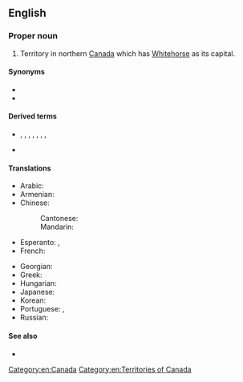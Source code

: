 ==English==
{{wikipedia|Yukon}}

===Proper noun===
{{en-proper noun|head=[[Yukon]] [[territory|Territory]]}}

# Territory in northern [[Canada]] which has [[Whitehorse]] as its capital.

====Synonyms====
* {{l|en|Yukon}}
* {{l|en|The Yukon}}

====Derived terms====
* {{l|en|Yu}}, {{l|en|Yu.}}, {{l|en|Yk}}, {{l|en|Yk.}}, {{l|en|YK}}, {{l|en|YT}}, {{l|en|Y.T.}}, {{l|en|Y. T.}} {{qualifier|abbreviation}}
* {{l|en|Yukoner}}

====Translations====
{{trans-top|territory in northern Canada which has Whitehorse as its capital}}
* Arabic: {{t|ar|يُوكُون|m}}
* Armenian: {{t|hy|Յուկոն|sc=Armn}}
* Chinese:
*: Cantonese: {{t|yue|育空|tr=juk6 hung1|sc=Hani}}
*: Mandarin: {{t+|cmn|育空|tr=Yùkōng|sc=Hani}}
* Esperanto: {{t|eo|Jukonio}}, {{t|eo|Jukon-teritorio}}
* French: {{t+|fr|Yukon|m}}
{{trans-mid}}
* Georgian: {{t|ka|იუკონი|tr=iukoni}}
* Greek: {{t|el|Γιούκον|n}}
* Hungarian: {{t+|hu|Yukon}}
* Japanese: {{t|ja|ユーコン|tr=Yūkon|sc=Jpan}}
* Korean: {{t|ko|유콘|tr=Yukon|sc=Kore}}
* Portuguese: {{t|pt|Território de Yukon|m}}, {{t|pt|Yukon|m}}
* Russian: {{t|ru|Ю́кон|m}}
{{trans-bottom}}

====See also====
* {{l|en|Appendix:Place names in Yukon Territory}}

[[Category:en:Canada]]
[[Category:en:Territories of Canada]]